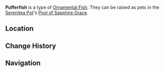 {{About|the [[furnishing]]|the fish|Pufferfish}}
{{Furnishing Infobox
|title          = Pufferfish
|id             = 379020
|image          = Item Ornamental Pufferfish.png
|category       = Ornamental Fish
|rarity         = 4
|adeptal_energy = 
|load           = 
|description    = A valuable Ornamental Fish that may be kept as a pet in the [[Pool of Sapphire Grace]].<br />{{Item Description|Pufferfish}}
}}
'''Pufferfish''' is a type of [[Ornamental Fish]]. They can be raised as pets in the [[Serenitea Pot]]'s [[Pool of Sapphire Grace]].

==Location==
{{transclude|Pufferfish|Location}}

==Change History==
{{Change History|2.1}}

==Navigation==
{{Furnishing Navbox/Subsystems|fish pond}}